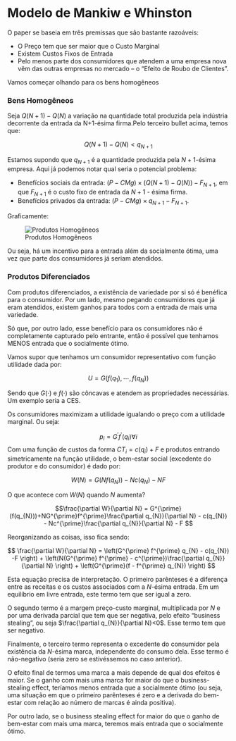 
# Modelo de Mankiw e Whinston

O paper se baseia em três premissas que são bastante razoáveis:

* O Preço tem que ser maior que o Custo Marginal
* Existem Custos Fixos de Entrada
* Pelo menos parte dos consumidores que atendem a uma empresa nova vêm das outras empresas no mercado -- o "Efeito de Roubo de Clientes".

Vamos começar olhando para os bens homogêneos

### Bens Homogêneos

Seja $Q(N+1)-Q(N)$ a variação na quantidade total produzida pela indústria decorrente da entrada da N+1-ésima firma.Pelo terceiro bullet acima, temos que:

$$ Q(N+1)-Q(N)<q_{N+1} $$

Estamos supondo que $q_{N+1}$ é a quantidade produzida pela $N+1$-ésima empresa. Aqui já podemos notar qual seria o potencial problema:

* Benefícios sociais da entrada: $(P-CMg)\times (Q(N+1)-Q(N)) - F_{N+1}$, em que $F_{N+1}$ é o custo fixo de entrada da $N+1$ - ésima firma.
* Benefícios privados da entrada: $(P-CMg)\times q_{N+1} - F_{N+1}$. 

Graficamente:

![Produtos Homogêneos](lecture18.png)

Ou seja, há um incentivo para a entrada além da socialmente ótima, uma vez que parte dos consumidores já seriam atendidos. 

### Produtos Diferenciados

Com produtos diferenciados, a existência de variedade por si só é benéfica para o consumidor. Por um lado, mesmo pegando consumidores que já eram atendidos, existem ganhos para todos com a entrada de mais uma variedade.

Só que, por outro lado, esse benefício para os consumidores não é completamente capturado pelo entrante, então é possível que tenhamos MENOS entrada que o socialmente ótimo.

Vamos supor que tenhamos um consumidor representativo com função utilidade dada por:

$$ U=G(f(q_{1}), \cdots , f(q_{N})) $$

Sendo que $G(\cdot)$ e $f(\cdot)$ são côncavas e atendem as propriedades necessárias. Um exemplo seria a CES.

Os consumidores maximizam a utilidade igualando o preço com a utilidade marginal. Ou seja:

$$ p_{i}=G^{\prime} f^{\prime} (q_{i}) \forall i $$
Com uma função de custos da forma $CT_{i}=c(q_{i})+F$ e produtos entrando simetricamente na função utilidade, o bem-estar social (excedente do produtor e do consumidor) é dado por:

$$ W(N) = G(Nf(q_{N}))-Nc(q_{N})-NF $$

O que acontece com $W(N)$ quando $N$ aumenta?

$$\frac{\partial W}{\partial N} = G^{\prime} (f(q_{N}))+NG^{\prime}f^{\prime}\frac{\partial q_{N}}{\partial N} - c(q_{N}) - Nc^{\prime}\frac{\partial q_{N}}{\partial N} - F $$

Reorganizando as coisas, isso fica sendo:

$$ \frac{\partial W}{\partial N} = \left(G^{\prime} f^{\prime} q_{N} - c(q_{N}) -F \right) + \left(N(G^{\prime} f^{\prime} - c^{\prime})\frac{\partial q_{N}}{\partial N}  \right) + \left(G^{\prime}(f - f^{\prime} q_{N}) \right) $$

Esta equação precisa de interpretação. O primeiro parênteses é a diferença entre as receitas e os custos associados com a $N$-ésima entrada. Em um equilíbrio em livre entrada, este termo tem que ser igual a zero.

O segundo termo é a margem preço-custo marginal, multiplicada por $N$ e por uma derivada parcial que tem que ser negativa, pelo efeito "business stealing", ou seja $\frac{\partial q_{N}}{\partial N}<0$. Esse termo tem que ser negativo.

Finalmente, o terceiro termo representa o excedente do consumidor pela existência da $N$-ésima marca, independente do consumo dela. Esse termo é não-negativo (seria zero se estivéssemos no caso anterior).

O efeito final de termos uma marca a mais depende de qual dos efeitos é maior. Se o ganho com mais uma marca for maior do que o business-stealing effect, teríamos menos entrada que a socialmente ótimo (ou seja, uma situação em que o primeiro parênteses é zero e a derivada do bem-estar com relação ao número de marcas é ainda positiva).

Por outro lado, se o business stealing effect for maior do que o ganho de bem-estar com mais uma marca, teremos mais entrada que o socialmente ótimo.